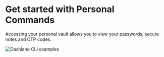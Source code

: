 
# Get started with Personal Commands

Accessing your personal vault allows you to view your passwords, secure notes and OTP codes.

![Dashlane CLI examples](../public/cli-examples.png)

<Cards>
    <Card title="🔑 Authentication" href="/personal/authentication" />
    <Card title="🔒 Accessing your vault" href="/personal/vault" />
    <Card title="📱 Manage your devices" href="/personal/devices" />
    <Card title="🔎 Load your secrets" href="/personal/secrets/read" />
    <Card title="🛟 Backup your local vault" href="/personal/backup" />
</Cards>
